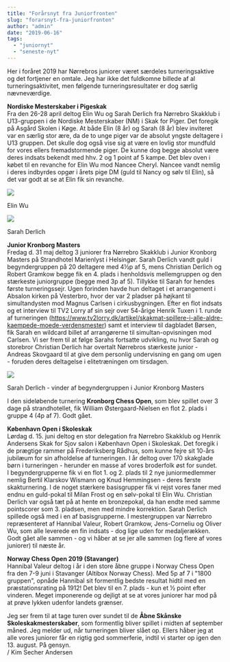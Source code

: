 ```yaml
---
title: "Forårsnyt fra Juniorfronten"
slug: "forarsnyt-fra-juniorfronten"
author: "admin"
date: "2019-06-16"
tags: 
  - "juniornyt"
  - "seneste-nyt"
---
```


Her i foråret 2019 har Nørrebros juniorer været særdeles turneringsaktive og det fortjener en omtale. Jeg har ikke det fuldkomne billede af al turneringsaktivitet, men følgende turneringsresultater er dog særlig nævneværdige.

**Nordiske Mesterskaber i Pigeskak**  
Fra den 26-28 april deltog Elin Wu og Sarah Derlich fra Nørrebro Skakklub i U13-gruppen i de Nordiske Mesterskaber (NM) i Skak for Piger. Det foregik på Asgård Skolen i Køge. At både Elin (8 år) og Sarah (8 år) blev inviteret var en særlig stor ære, da de to unge piger var de absolut yngste deltagere i U13 gruppen. Det skulle dog også vise sig at være en lovlig stor mundfuld for vores ellers fremadstormende piger. De kunne dog begge absolut være deres indsats bekendt med hhv. 2 og 1 point af 5 kampe. Det blev oven i købet til en revanche for Elin Wu mod Nancee Cheryl. Nancee vandt nemlig i deres indbyrdes opgør i årets pige DM (guld til Nancy og sølv til Elin), så det var godt at se at Elin fik sin revanche.

![](/images/ElinWu-683x1024.jpg)

Elin Wu

![](/images/SarahDerlich-683x1024.jpg)

Sarah Derlich

**Junior Kronborg Masters**  
Fredag d. 31 maj deltog 3 juniorer fra Nørrebro Skakklub i Junior Kronborg Masters på Strandhotel Marienlyst i Helsingør. Sarah Derlich vandt guld i begyndergruppen på 20 deltagere med 4½p af 5, mens Christian Derlich og Robert Gramkow begge fik en 4. plads i henholdsvis mellemgruppen og den stærkeste juniorgruppe (begge med 3p af 5). Tillykke til Sarah for hendes første turneringssejr. Ugen forinden havde hun deltaget i et arrangement i Absalon kirken på Vesterbro, hvor der var 2 pladser på højkant til simultandysten mod Magnus Carlsen i cirkusbygningen. Efter en flot indsats og et interview til TV2 Lorry af sin sejr over 54-årige Henrik Tuxen i 1. runde af turneringen (https://www.tv2lorry.dk/artikel/skakmat-spillere-i-alle-aldre-kaempede-moede-verdensmester) samt et interview til dagbladet Børsen, fik Sarah en wildcard billet af arrangørerne til simultan-opvisningen mod Carlsen. Vi ser frem til at følge Sarahs fortsatte udvikling, nu hvor Sarah og storebror Christian Derlich har overtalt Nørrebros stærkeste junior - Andreas Skovgaard til at give dem personlig undervisning en gang om ugen - foruden deres deltagelse i elitetræningen om tirsdagen.

![](/images/SarahDerlichKronborgVinder.jpg)

Sarah Derlich - vinder af begyndergruppen i Junior Kronborg Masters

I den sideløbende turnering **Kronborg Chess Open**, som blev spillet over 3 dage på strandhotellet, fik William Østergaard-Nielsen en flot 2. plads i gruppe 4 (4p af 7). Godt gået.

  
**København Open i Skoleskak**  
Lørdag d. 15. juni deltog en stor delegation fra Nørrebro Skakklub og Henrik Andersens Skak for Sjov salon i København Open i Skoleskak. Det foregik i de prægtige rammer på Frederiksberg Rådhus, som kunne fejre sit 10-års jubilæum for sin afholdelse af turneringen. I år deltog over 170 skakglade børn i turneringen - herunder en masse af vores broderfolk øst for sundet.  
I begyndergrupperne fik vi en flot 1. og 2. plads til 2 nye juniormedlemmer nemlig Bertil Klarskov Wismann og Knud Hemmingsen - deres første skakturnering. I de noget stærkere basisgrupper fik vi rejst vores faner med endnu en guld-pokal til Milan Frost og en sølv-pokal til Elin Wu. Christian Derlich var også tæt på at hente en bronzepokal, da han endte med samme pointscorer som 3. pladsen, men med mindre korrektion. Sarah Derlich spillede også med i en af basisgrupperne. I mestergruppen var Nørrebro repræsenteret af Hannibal Valeur, Robert Gramkow, Jens-Corneliu og Oliver Wu, som alle leverede en fin indsats - dog lige uden for medaljerækken. Godt gået alle sammen - og vi håber at se jer alle sammen (og flere af vores juniorer) til næste år.

  
**Norway Chess Open 2019 (Stavanger)**  
Hannibal Valeur deltog i år i den store åbne gruppe i Norway Chess Open fra den 7-9 juni i Stavanger (Altibox Norway Chess). Med 5p af 7 i "1800 gruppen", opnåde Hannibal sit formentlig bedste resultat hidtil med en præstationsrating på 1912! Det blev til en 7. plads - kun et ½ point efter vinderen. Meget imponerende og dejligt at se at vores juniorer har mod på at prøve lykken udenfor landets grænser.

  
Jeg ser frem til at tage turen over sundet til de **Åbne Skånske Skoleskakmesterskaber**, som formentlig bliver spillet i midten af september måned. Jeg melder ud, når turneringen bliver slået op. Ellers håber jeg at alle vores juniorer får en rigtig god sommerferie, indtil vi starter op igen den 13. august. På gensyn.  
/ Kim Secher Andersen
